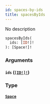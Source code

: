 ```yaml
---
id: spaces-by-ids
title: spacesByIds
---
```


No description

```graphql
spacesByIds(
  ids: [ID!]!
): [Space!]!

```

### Arguments

#### `ids` ([`[ID!]!`](/docs/graphql/scalars/id))

### Type

#### [`Space`](/docs/graphql/objects/space)
